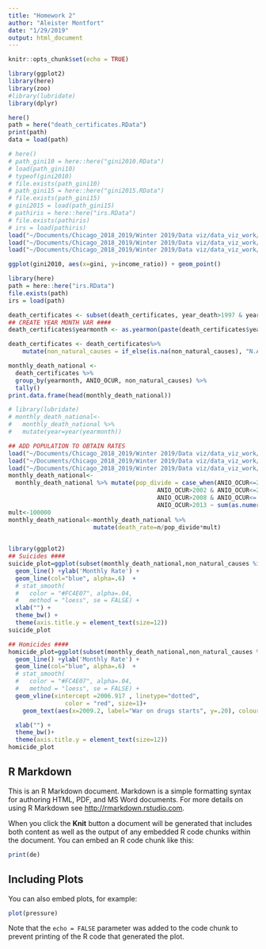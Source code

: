 ```yaml
---
title: "Homework 2"
author: "Aleister Montfort"
date: "1/29/2019"
output: html_document
---
```


```r
knitr::opts_chunk$set(echo = TRUE)
```

```r
library(ggplot2)
library(here)
library(zoo)
#library(lubridate)
library(dplyr)
```

```r
here()
path = here("death_certificates.RData")
print(path)
data = load(path)
```
```r
# here()
# path_gini10 = here::here("gini2010.RData")
# load(path_gini10)
# typeof(gini2010)
# file.exists(path_gini10)
# path_gini15 = here::here("gini2015.RData")
# file.exists(path_gini15)
# gini2015 = load(path_gini15)
# pathiris = here::here("irs.RData")
# file.exists(pathiris)
# irs = load(pathiris)
load("~/Documents/Chicago_2018_2019/Winter 2019/Data viz/data_viz_work/gini2015.RData")
load("~/Documents/Chicago_2018_2019/Winter 2019/Data viz/data_viz_work/gini2010.RData")
load("~/Documents/Chicago_2018_2019/Winter 2019/Data viz/data_viz_work/irs.RData")

```

```r
ggplot(gini2010, aes(x=gini, y=income_ratio)) + geom_point()

```
```r
library(here)
path = here::here("irs.RData")
file.exists(path)
irs = load(path)

```



```r

death_certificates <- subset(death_certificates, year_death>1997 & year_death!=9999)
## CREATE YEAR MONTH VAR ####
death_certificates$yearmonth <- as.yearmon(paste(death_certificates$year_death, death_certificates$month_death), "%Y %m")

death_certificates <- death_certificates%>%
    mutate(non_natural_causes = if_else(is.na(non_natural_causes), "N.A/Natural Death", non_natural_causes))

monthly_death_national <-
  death_certificates %>% 
  group_by(yearmonth, ANIO_OCUR, non_natural_causes) %>% 
  tally()
print.data.frame(head(monthly_death_national))

```


```r
# library(lubridate)
# monthly_death_national<- 
#   monthly_death_national %>%
#   mutate(year=year(yearmonth))

## ADD POPULATION TO OBTAIN RATES 
load("~/Documents/Chicago_2018_2019/Winter 2019/Data viz/data_viz_work/gini2015.RData")
load("~/Documents/Chicago_2018_2019/Winter 2019/Data viz/data_viz_work/gini2010.RData")
load("~/Documents/Chicago_2018_2019/Winter 2019/Data viz/data_viz_work/irs.RData")
monthly_death_national<-
  monthly_death_national %>% mutate(pop_divide = case_when(ANIO_OCUR<=2002 ~ sum(as.numeric(irs$pop2000), na.rm = TRUE),
                                          ANIO_OCUR>2002 & ANIO_OCUR<=2008 ~ sum(as.numeric(irs$pop2005), na.rm = TRUE),
                                          ANIO_OCUR>2008 & ANIO_OCUR<= 2013 ~ sum(as.numeric(irs$pop2010), na.rm=TRUE),
                                          ANIO_OCUR>2013 ~ sum(as.numeric(irs$pop2015), na.rm=TRUE)))
mult<-100000
monthly_death_national<-monthly_death_national %>% 
                        mutate(death_rate=n/pop_divide*mult)
                      
```

```r
library(ggplot2)
## Suicides ####
suicide_plot=ggplot(subset(monthly_death_national,non_natural_causes %in% c("Suicide")), aes(x=yearmonth, y=death_rate)) +
  geom_line() +ylab('Monthly Rate') +
  geom_line(col="blue", alpha=.6)  +
  # stat_smooth(
  #   color = "#FC4E07", alpha=.04,
  #   method = "loess", se = FALSE) +
  xlab("") +
  theme_bw() +
  theme(axis.title.y = element_text(size=12))
suicide_plot

## Homicides ####
homicide_plot=ggplot(subset(monthly_death_national,non_natural_causes %in% c("Suicide")), aes(x=yearmonth, y=death_rate)) +
  geom_line() +ylab('Monthly Rate') +
  geom_line(col="blue", alpha=.6)  +
  # stat_smooth(
  #   color = "#FC4E07", alpha=.04,
  #   method = "loess", se = FALSE) +
  geom_vline(xintercept =2006.917 , linetype="dotted", 
                color = "red", size=1)+ 
    geom_text(aes(x=2009.2, label="War on drugs starts", y=.20), colour="red") +

  xlab("") +
  theme_bw()+
  theme(axis.title.y = element_text(size=12))
homicide_plot
```


## R Markdown

This is an R Markdown document. Markdown is a simple formatting syntax for authoring HTML, PDF, and MS Word documents. For more details on using R Markdown see <http://rmarkdown.rstudio.com>.

When you click the **Knit** button a document will be generated that includes both content as well as the output of any embedded R code chunks within the document. You can embed an R code chunk like this:

```r
print(de)

```

## Including Plots

You can also embed plots, for example:

```r
plot(pressure)
```

Note that the `echo = FALSE` parameter was added to the code chunk to prevent printing of the R code that generated the plot.
